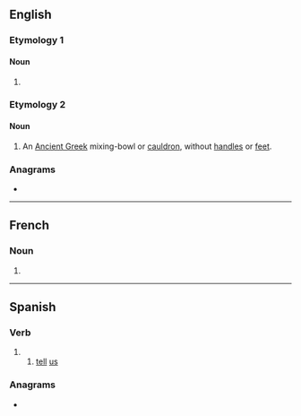 {{also|Dinos|DINOs}}
==English==

===Etymology 1===

====Noun====
{{head|en|noun form}}

# {{plural of|dino|lang=en}}

===Etymology 2===
{{bor|en|grc|}}

====Noun====
{{en-noun|dinoi}}

# An [[Ancient Greek]] mixing-bowl or [[cauldron]], without [[handle]]s or [[foot|feet]].

===Anagrams===
* {{anagrams|en|a=dinos|NODIS|NOIDs|Sidon}}

----

==French==

===Noun===
{{head|fr|noun plural form|g=m}}

# {{plural of|dino|lang=fr}}

----

==Spanish==

===Verb===
{{head|es|verb form}}

# {{es-compound of|dec|ir|di|nos|mood=imp|person=tú}}
## [[tell]] [[us]]
##: {{ux|es|'''Dinos''' la verdad.|'''Tell us''' the truth.}}

===Anagrams===
* {{l|es|Sidón}}